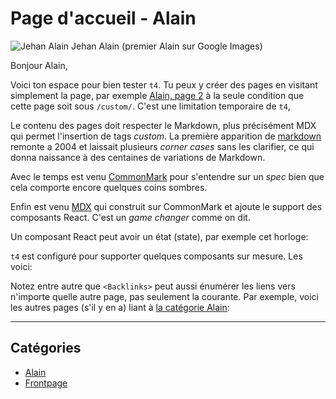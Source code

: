 # Page d'accueil - Alain

![Jehan Alain](https://upload.wikimedia.org/wikipedia/commons/thumb/3/3c/Jehan_Alain_1938.jpg/250px-Jehan_Alain_1938.jpg)
Jehan Alain (premier Alain sur Google Images)

Bonjour Alain,

Voici ton espace pour bien tester `t4`. Tu peux y créer des pages en visitant simplement la page, par exemple [Alain, page 2](/custom/alain-p2) à la seule condition que cette page soit sous `/custom/`. C'est une limitation temporaire de `t4`,

Le contenu des pages doit respecter le Markdown, plus précisément MDX qui permet l'insertion de tags _custom_. La première apparition de [markdown](https://daringfireball.net/projects/markdown/basics) remonte a 2004 et laissait plusieurs _corner cases_ sans les clarifier, ce qui donna naissance à des centaines de variations de Markdown.

Avec le temps est venu [CommonMark](https://commonmark.org/help/) pour s'entendre sur un _spec_ bien que cela comporte encore quelques coins sombres.

Enfin est venu [MDX](https://github.com/mdx-js/specification) qui construit sur CommonMark et ajoute le support des composants React. C'est un _game changer_ comme on dit.

Un composant React peut avoir un état (state), par exemple cet horloge:

<Clock />

`t4` est configuré pour supporter quelques composants sur mesure. Les voici:

<CustomTags />

Notez entre autre que `<Backlinks>` peut aussi énumérer les liens vers n'importe quelle autre page, pas seulement la courante. Par exemple, voici les autres pages (s'il y en a) liant à [la catégorie Alain](/custom/cat-alain):

<Backlinks of="cat-alain" />

<hr />

## Catégories

- [Alain](/custom/cat-alain)
- [Frontpage](/custom/frontpages)
